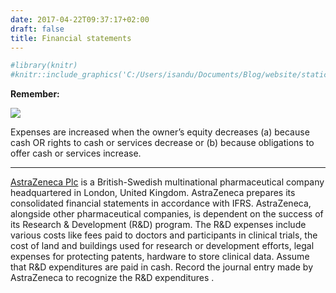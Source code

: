 ```yaml
---
date: 2017-04-22T09:37:17+02:00
draft: false
title: Financial statements
---
```


```r
#library(knitr)
#knitr::include_graphics('C:/Users/isandu/Documents/Blog/website/static/img/ER.PNG')
```

**Remember:**


![](/static/img/ER.PNG) 

Expenses are increased when the owner's equity decreases (a) because cash OR rights to cash or services decrease or (b) because obligations to offer cash or services increase.

***

[AstraZeneca Plc](https://drive.google.com/file/d/0B5iOWuUx99FWdjQ4T3FtYUIzQ1U/view?usp=sharing) is a British-Swedish multinational pharmaceutical company headquartered in London, United Kingdom. AstraZeneca prepares its consolidated financial statements in accordance with IFRS. AstraZeneca, alongside other pharmaceutical companies, is dependent on the success of its Research & Development (R&D) program. The R&D expenses include various costs like fees paid to doctors and participants in clinical trials, the cost of land and buildings used for research or development efforts, legal expenses for protecting patents, hardware to store clinical data. Assume that R&D expenditures are paid in cash. Record the journal entry made by AstraZeneca to recognize the R&D expenditures .